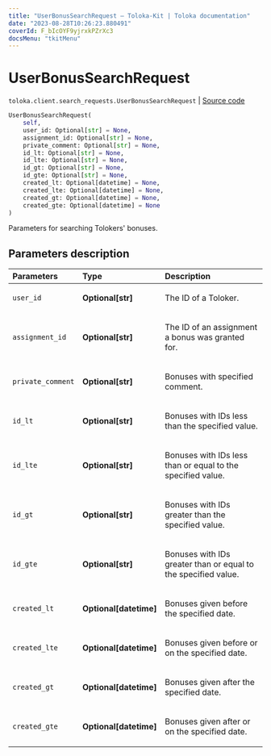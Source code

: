 ```yaml
---
title: "UserBonusSearchRequest — Toloka-Kit | Toloka documentation"
date: "2023-08-28T10:26:23.880491"
coverId: F_bIcOYF9yjrxkPZrXc3
docsMenu: "tkitMenu"
---
```


# UserBonusSearchRequest

`toloka.client.search_requests.UserBonusSearchRequest` | [Source code](https://github.com/Toloka/toloka-kit/blob/v1.2.1/src/client/search_requests.py#L750)

```python
UserBonusSearchRequest(
    self,
    user_id: Optional[str] = None,
    assignment_id: Optional[str] = None,
    private_comment: Optional[str] = None,
    id_lt: Optional[str] = None,
    id_lte: Optional[str] = None,
    id_gt: Optional[str] = None,
    id_gte: Optional[str] = None,
    created_lt: Optional[datetime] = None,
    created_lte: Optional[datetime] = None,
    created_gt: Optional[datetime] = None,
    created_gte: Optional[datetime] = None
)
```

Parameters for searching Tolokers' bonuses.

## Parameters description

| Parameters | Type | Description |
| :----------| :----| :-----------|
`user_id`|**Optional\[str\]**|<p>The ID of a Toloker.</p>
`assignment_id`|**Optional\[str\]**|<p>The ID of an assignment a bonus was granted for.</p>
`private_comment`|**Optional\[str\]**|<p>Bonuses with specified comment.</p>
`id_lt`|**Optional\[str\]**|<p>Bonuses with IDs less than the specified value.</p>
`id_lte`|**Optional\[str\]**|<p>Bonuses with IDs less than or equal to the specified value.</p>
`id_gt`|**Optional\[str\]**|<p>Bonuses with IDs greater than the specified value.</p>
`id_gte`|**Optional\[str\]**|<p>Bonuses with IDs greater than or equal to the specified value.</p>
`created_lt`|**Optional\[datetime\]**|<p>Bonuses given before the specified date.</p>
`created_lte`|**Optional\[datetime\]**|<p>Bonuses given before or on the specified date.</p>
`created_gt`|**Optional\[datetime\]**|<p>Bonuses given after the specified date.</p>
`created_gte`|**Optional\[datetime\]**|<p>Bonuses given after or on the specified date.</p>